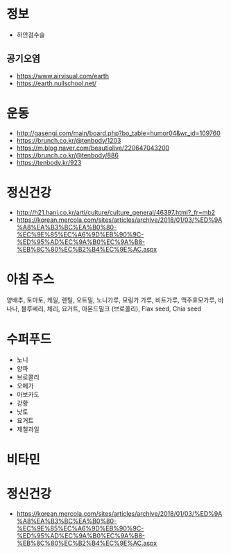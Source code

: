 = 정보 =
* 하안검수술

== 공기오염 ==
* [[Air Pollution Earth|https://www.airvisual.com/earth]]
* [[Earth NullSchool |https://earth.nullschool.net/]]

= 운동 =
* [[5분간 스트레칭|http://gasengi.com/main/board.php?bo_table=humor04&wr_id=109760]]
* [[비둘기자세 5분|https://brunch.co.kr/@tenbody/1203]]
* [[코어운동 6가지|https://m.blog.naver.com/beautiolive/220647043200]]
* [[스쿼트 효과 망치는 3가지|https://brunch.co.kr/@tenbody/886]]
* [[매일 3분만 참으면 생기는 복근|https://tenbody.kr/923]]

= 정신건강 =
* [[나의 평범함을 깨닫는 것이 성장|http://h21.hani.co.kr/arti/culture/culture_general/46397.html?_fr=mb2]]
* [[항우울 대체재|https://korean.mercola.com/sites/articles/archive/2018/01/03/%ED%9A%A8%EA%B3%BC%EA%B0%80-%EC%9E%85%EC%A6%9D%EB%90%9C-%ED%95%AD%EC%9A%B0%EC%9A%B8-%EB%8C%80%EC%B2%B4%EC%9E%AC.aspx]]


= 아침 주스 =
양배추, 토마토, 케일, 렌틸, 오트밀, 노니가루, 모링가 가루, 비트가루, 맥주효모가루, 바나나, 블루베리, 체리, 요거트, 아몬드밀크
(브로콜리), Flax seed, Chia seed

= 수퍼푸드 =
* 노니
* 양파
* 브로콜리
* 오메가
* 아보카도
* 강황
* 낫토
* 요거트
* 제철과일

= 비타민 =

= 정신건강 =
* [[항우울제 대체재|https://korean.mercola.com/sites/articles/archive/2018/01/03/%ED%9A%A8%EA%B3%BC%EA%B0%80-%EC%9E%85%EC%A6%9D%EB%90%9C-%ED%95%AD%EC%9A%B0%EC%9A%B8-%EB%8C%80%EC%B2%B4%EC%9E%AC.aspx]]


